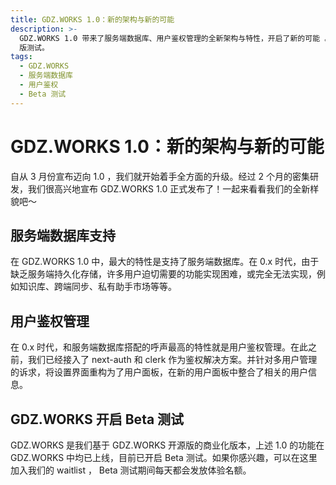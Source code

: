 ```yaml
---
title: GDZ.WORKS 1.0：新的架构与新的可能
description: >-
  GDZ.WORKS 1.0 带来了服务端数据库、用户鉴权管理的全新架构与特性，开启了新的可能 。在此基础上， GDZ.WORKS 开启 Beta
  版测试。
tags:
  - GDZ.WORKS
  - 服务端数据库
  - 用户鉴权
  - Beta 测试
---
```


# GDZ.WORKS 1.0：新的架构与新的可能

自从 3 月份宣布迈向 1.0 ，我们就开始着手全方面的升级。经过 2 个月的密集研发，我们很高兴地宣布 GDZ.WORKS 1.0 正式发布了！一起来看看我们的全新样貌吧～

## 服务端数据库支持

在 GDZ.WORKS 1.0 中，最大的特性是支持了服务端数据库。在 0.x 时代，由于缺乏服务端持久化存储，许多用户迫切需要的功能实现困难，或完全无法实现，例如知识库、跨端同步、私有助手市场等等。

## 用户鉴权管理

在 0.x 时代，和服务端数据库搭配的呼声最高的特性就是用户鉴权管理。在此之前，我们已经接入了 next-auth 和 clerk 作为鉴权解决方案。并针对多用户管理的诉求，将设置界面重构为了用户面板，在新的用户面板中整合了相关的用户信息。

## GDZ.WORKS 开启 Beta 测试

GDZ.WORKS 是我们基于 GDZ.WORKS 开源版的商业化版本，上述 1.0 的功能在 GDZ.WORKS 中均已上线，目前已开启 Beta 测试。如果你感兴趣，可以在这里加入我们的 waitlist ， Beta 测试期间每天都会发放体验名额。
